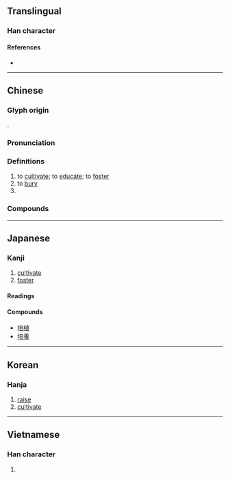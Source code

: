 {{character info/new}}
==Translingual==

===Han character===
{{Han char|rn=32|rad=土|as=08|sn=11|four=40161|canj=GYTR|ids=⿰土咅}}

====References====
* {{Han ref|kx=0231.110|dkj=05195|dj=0468.020|hdz=10457.020|uh=57F9|ud=22521|bh=B0F6|bd=45302}}

----

==Chinese==
{{zh-forms}}

===Glyph origin===
{{Han etym}}
{{Han compound|土|t1=earth|咅|ls=psc|c1=s|c2=p}}.

===Pronunciation===
{{zh-pron
|m=péi
|c=bau6,pui4
|h=pfs=phì
|md=
|mn=pôe/xm:pê
|mn_note=pôe - literary; pê - vernacular
|w=
|mc=y
|oc=y
|cat=v,pn
}}

===Definitions===
{{zh-hanzi}}

# to [[cultivate]]; to [[educate]]; to [[foster]]
# to [[bury]]
# {{surname|lang=zh}}

===Compounds===
{{zh-der|培土|培修|培訓|培養|培育|培植|培根|培土器|培敦|培根論|安培|培壅|培養基|培養土|安培計|安培小時|安培定則|培養液|培養皿|培風|培補|培格索斯|培塿|培基語言|坎培拉|抑制栽培|水耕栽培|無土栽培|栽培植物|接替栽培|礫耕栽培|烘培機|栽培|糊仔栽培|胚培養法|組織培養|顏闔鑿培}}

----

==Japanese==

===Kanji===
{{ja-kanji|grade=c|rs=土08}}

# [[cultivate]]
# [[foster]]

====Readings====
{{ja-readings
|goon=ばい, ぶ, べ
|kanon=はい, ほう
|kun=つちか-う
}}

====Compounds====
* [[培植]]
* [[培養]]

----

==Korean==

===Hanja===
{{ko-hanja|hangeul=[[배]], [[부]]|rv=bae, bu|mr=pae, pu}}

# [[raise]]
# [[cultivate]]

----

==Vietnamese==

===Han character===
{{vi-hantu|[[bồi]], [[bổi]], [[bòi]], [[bụi]], [[vùi]]|rs=土08}}

# {{defn|lang=vi|sort=土08}}